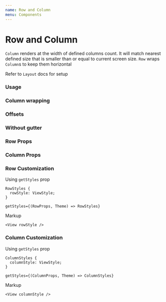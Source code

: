 ```yaml
---
name: Row and Column
menu: Components
---
```




# Row and Column

`Column` renders at the width of defined columns count. It will match nearest defined size that is smaller than or equal to current screen size.
`Row` wraps `Column`s to keep them horizontal

Refer to `Layout` docs for setup

### Usage

<Playground>
  <LayoutProvider>
    <Box paddingVertical={16}>
      <Container>
        <Row>
          <Column medium={1}>
            <Box backgroundColor="#67c6bb" height={48} borderWidth={1} />
          </Column>
          <Column medium={1}>
            <Box backgroundColor="#67c6bb" height={48} borderWidth={1} />
          </Column>
          <Column medium={1}>
            <Box backgroundColor="#67c6bb" height={48} borderWidth={1} />
          </Column>
          <Column medium={1}>
            <Box backgroundColor="#67c6bb" height={48} borderWidth={1} />
          </Column>
          <Column medium={1}>
            <Box backgroundColor="#67c6bb" height={48} borderWidth={1} />
          </Column>
          <Column medium={1}>
            <Box backgroundColor="#67c6bb" height={48} borderWidth={1} />
          </Column>
          <Column medium={1}>
            <Box backgroundColor="#67c6bb" height={48} borderWidth={1} />
          </Column>
          <Column medium={1}>
            <Box backgroundColor="#67c6bb" height={48} borderWidth={1} />
          </Column>
          <Column medium={1}>
            <Box backgroundColor="#67c6bb" height={48} borderWidth={1} />
          </Column>
          <Column medium={1}>
            <Box backgroundColor="#67c6bb" height={48} borderWidth={1} />
          </Column>
          <Column medium={1}>
            <Box backgroundColor="#67c6bb" height={48} borderWidth={1} />
          </Column>
          <Column medium={1}>
            <Box backgroundColor="#67c6bb" height={48} borderWidth={1} />
          </Column>
        </Row>
      </Container>
    </Box>
    <Box paddingVertical={16}>
      <Container>
        <Row>
          <Column medium={8}>
            <Box backgroundColor="#67c6bb" height={48} borderWidth={1} />
          </Column>
          <Column medium={4}>
            <Box backgroundColor="#67c6bb" height={48} borderWidth={1} />
          </Column>
        </Row>
      </Container>
    </Box>
    <Box paddingVertical={16}>
      <Container>
        <Row>
          <Column medium={4}>
            <Box backgroundColor="#67c6bb" height={48} borderWidth={1} />
          </Column>
          <Column medium={4}>
            <Box backgroundColor="#67c6bb" height={48} borderWidth={1} />
          </Column>
          <Column medium={4}>
            <Box backgroundColor="#67c6bb" height={48} borderWidth={1} />
          </Column>
        </Row>
      </Container>
    </Box>
    <Box paddingVertical={16}>
      <Container>
        <Row>
          <Column medium={6}>
            <Box backgroundColor="#67c6bb" height={48} borderWidth={1} />
          </Column>
          <Column medium={6}>
            <Box backgroundColor="#67c6bb" height={48} borderWidth={1} />
          </Column>
        </Row>
      </Container>
    </Box>
  </LayoutProvider>
</Playground>

### Column wrapping

<Playground>
  <LayoutProvider>
    <Box paddingVertical={16}>
      <Container>
        <Row>
          <Column xsmall={9}>
            <Box backgroundColor="#67c6bb" height={48} borderWidth={1} />
          </Column>
          <Column xsmall={4}>
            <Box backgroundColor="#67c6bb" height={48} borderWidth={1} />
          </Column>
          <Column xsmall={6}>
            <Box backgroundColor="#67c6bb" height={48} borderWidth={1} />
          </Column>
        </Row>
      </Container>
    </Box>
  </LayoutProvider>
</Playground>

### Offsets

<Playground>
  <LayoutProvider>
    <Box paddingVertical={16}>
      <Container>
        <Row>
          <Column offsetXsmall={2} xsmall={6}>
            <Box backgroundColor="#67c6bb" height={48} borderWidth={1} />
          </Column>
        </Row>
        <Row>
          <Column offsetXsmall={4} xsmall={6}>
            <Box backgroundColor="#67c6bb" height={48} borderWidth={1} />
          </Column>
        </Row>
        <Row>
          <Column offsetXsmall={6} xsmall={6}>
            <Box backgroundColor="#67c6bb" height={48} borderWidth={1} />
          </Column>
        </Row>
      </Container>
    </Box>
  </LayoutProvider>
</Playground>

### Without gutter

<Playground>
  <LayoutProvider>
    <Box paddingVertical={16}>
      <Container>
        <Row hasGutter={false}>
          <Column xsmall={6}>
            <Box backgroundColor="#67c6bb" height={48} borderWidth={1} />
          </Column>
          <Column xsmall={6}>
            <Box backgroundColor="#67c6bb" height={48} borderWidth={1} />
          </Column>
        </Row>
      </Container>
    </Box>
  </LayoutProvider>
</Playground>

### Row Props

<Props of={Row} />

### Column Props

<Props of={Column} />

### Row Customization

Using `getStyles` prop

```
RowStyles {
  rowStyle: ViewStyle;
}

getStyles={(RowProps, Theme) => RowStyles}
```

Markup

```tsx
<View rowStyle />
```

### Column Customization

Using `getStyles` prop

```
ColumnStyles {
  columnStyle: ViewStyle;
}

getStyles={(ColumnProps, Theme) => ColumnStyles}
```

Markup

```tsx
<View columnStyle />
```
